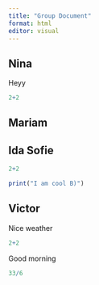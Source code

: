 ```yaml
---
title: "Group Document"
format: html
editor: visual
---
```


## Nina

Heyy

```r
2+2
```

## Mariam

## Ida Sofie

```r
2+2
```

```r
print("I am cool B)")
```

## Victor

Nice weather

```r

2+2
```

Good morning

```r

33/6
```
